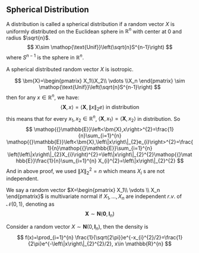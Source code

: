 ## Spherical Distribution

::: {.definition  name="spherical distribution"}

A distribution is called a spherical distribution if a random vector $X$ is uniformly distributed on the Euclidean sphere in $\mathbb{R}^{n}$ with center at $0$ and radius $\sqrt{n}$.
$$
X\sim \mathop{\text{Unif}}\left(\sqrt{n}S^{n-1}\right)
$$
where $S^{n-1}$ is the sphere in $\mathbb{R}^{n}$.

:::

::: {.proposition  name=""}

A spherical distributed random vector $X$ is isotropic.

:::

::: {.proof}

$$
\bm{X}=\begin{pmatrix} X_1\\X_2\\ \vdots \\X_n \end{pmatrix} \sim \mathop{\text{Unif}}\left(\sqrt{n}S^{n-1}\right)
$$
then for any $x\in \mathbb{R}^{n}$, we have:
$$
\left<\bm{X},x\right>= \left<\bm{X},\left\|x\right\|_{2}e\right>\text{ in distribution}
$$
this means that for every $x_1,x_2\in \mathbb{R}^{n}$, $\left<\bm{X},x_1\right>= \left<\bm{X},x_2\right>$ in distribution. So
$$
\mathop{{}\mathbb{E}}\left<\bm{X},x\right>^{2}=\frac{1}{n}\sum_{i=1}^{n} \mathop{{}\mathbb{E}}\left<\bm{X},\left\|x\right\|_{2}e_{i}\right>^{2}=\frac{1}{n}\mathop{{}\mathbb{E}}\sum_{i=1}^{n} \left(\left\|x\right\|_{2}X_{i}\right)^{2}=\left\|x\right\|_{2}^{2}\mathop{{}\mathbb{E}}\frac{1}{n}\sum_{i=1}^{n} X_{i}^{2}=\left\|x\right\|_{2}^{2}
$$
And in above proof, we used $\left\|X\right\|_{2}^{2}=n$ which means $X_{i}$ s are not independent.

:::

::: {.definition  name="multivariate normal"}

We say a random vector $X=\begin{pmatrix} X_1\\ \vdots \\ X_n \end{pmatrix}$ is multivariate normal if $X_1,\dots,X_n$ are independent $r.v.$ of $\mathcal{N}(0,1)$, denoting as
$$
\bm{X}\sim \mathcal{\bm{N}}\left(\bm{0},\bm{I}_n\right)
$$

:::

::: {.proposition  name=""}

Consider a random vector  $X\sim \bm{N}(0,\bm{I}_n)$, then the density is 
$$
f(x)=\prod_{i=1}^{n} \frac{1}{\sqrt{2\pi}}e^{-x_{i}^{2}/2}=\frac{1}{2\pi}e^{-\left\|x\right\|_{2}^{2}/2}, x\in \mathbb{R}^{n}
$$

:::






































